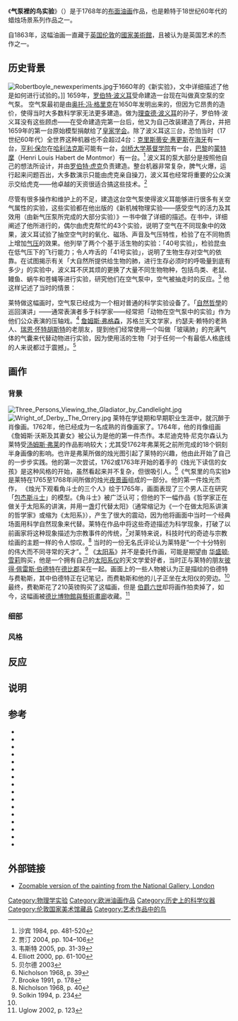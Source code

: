 {{Expand|time=2015-12-28T14:37:56+00:00}}
{{Painting
| image_file=An_Experiment_on_a_Bird_in_an_Air_Pump_by_Joseph_Wright_of_Derby,_1768.jpg
| title=气泵裡的鸟实验
| artist=德比的约瑟夫·赖特
| year=1768年
| type=布面油画
| height=183
| width=244
| height_inch=72
| width_inch =94½
| museum =英国国家艺术画廊
| city =伦敦
}}
《'''气泵裡的鸟实验'''》（{{lang-en|''An Experiment on a Bird in the Air Pump''}}）是于1768年{{tsl|en|Joseph Wright of Derby|德比的约瑟夫·赖特}}的[[油画|布面油画]]作品，也是赖特于18世纪60年代的蜡烛场景系列作品之一。

自1863年，这幅油画一直藏于[[英国|英国]][[伦敦|伦敦]]的[[國家美術館_(倫敦)|國家美術館]]，且被认为是英国艺术的杰作之一。

==历史背景==
[[Image:Robertboyle_newexperiments.jpg|thumb]]于1660年的《新实验》，文中详细描述了他是如何进行试验的。]]
1659年，[[罗伯特·波义耳|罗伯特·波义耳]]受命建造一台现在叫做真空泵的空气泵。 空气泵最初是由[[奥托·冯·格里克|奥托·冯·格里克]]在1650年发明出来的，但因为它昂贵的造价，使得当时大多数科学家无法更多建造。做为[[理查德·波义耳|理查德·波义耳]]的孙子，罗伯特·波义耳没有这些顾虑——在受命建造完第一台后，他又为自己改装建造了两台，并把1659年的第一台原始模型捐献给了[[皇家学会|皇家学会]]。除了波义耳这三台，恐怕当时（17世纪60年代）全世界这种机器也不会超过4台：[[克里斯蒂安·惠更斯|克里斯蒂安·惠更斯]]在[[海牙|海牙]]有一台，[[亨利·保尔|亨利·保尔]]在[[哈利法克斯_(西約克郡)|哈利法克斯]]可能有一台，[[剑桥大学基督学院|剑桥大学基督学院]]有一台，[[巴黎|巴黎]]的[[蒙特摩|蒙特摩]]（Henri Louis Habert de Montmor）有一台。<ref>沙宾 1984, pp. 481-520</ref> 波义耳的泵大部分是按照他自己的想法所设计，并由[[罗伯特·虎克|罗伯特·虎克]]负责建造。整台机器非常复杂，脾气火爆，运行起来问题百出，大多数演示只能由虎克亲自操刀，波义耳也经常将重要的公众演示交给虎克——他卓越的天资很适合搞这些技术。<ref>贾汀 2004, pp. 104–106</ref>

尽管有很多操作和维护上的不足，建造这台空气泵使得波义耳能够进行很多有关空气属性的实验，这些实验都在他出版的《新机械物理实验——感受空气的活力及其效用（由新气压泵所完成的大部分实验）》一书中做了详细的描述。在书中，详细阐述了他所进行的，偶尔由虎克帮忙的43个实验，说明了空气在不同现象中的效果，波义耳试验了抽空空气时的氧化、磁场、声音及气压特性，检验了在不同物质上增加[[气压|气压]]的效果。他列举了两个个基于活生物的实验：「40号实验」，检验昆虫在低气压下的飞行能力；令人咋舌的「41号实验」，说明了生物生存对空气的依靠。在试图揭示有关「大自然所提供给生物的肺，进行生存必须时的呼吸量到底有多少」的实验中，波义耳不厌其烦的更换了大量不同生物物种，包括鸟类、老鼠、鳗鱼、蜗牛和苍蝇等进行实验，研究他们在空气泵中，空气被抽走时的反应。<ref>韦斯特 2005, pp. 31-39</ref> 他这样记述了当时的情景：

{{bquote|……小鸟看起来还是生龙活虎的，但是把空气抽干之后，明显变得萎靡不振，病怏怏的。很快出现通常家禽中所见不到的头部向后扭，在剧烈而不规律的抽动几下之后，小鸟翻动兩三次，然后胸部向上，头向下，脖子反拧着死掉了。<ref name="Boyle">波义耳 2003, p.41</ref>}}

莱特做这幅画时，空气泵已经成为一个相对普通的科学实验设备了。「[[自然哲學|自然哲學]]的巡回演讲」——通常表演者多于科学家——经常把「动物在空气泵中的实验」作为他们公众表演的压轴戏。<ref name="NP">Elliott 2000, pp. 61-100</ref> [[詹姆斯·弗格森(1710–1776)|詹姆斯·弗格森]]，苏格兰天文学家，约瑟夫·赖特的老熟人、[[瑞恩·怀特胡斯特|瑞恩·怀特胡斯特]]的老朋友，提到他们经常使用一个叫做「玻璃肺」的充满气体的气囊来代替动物进行实验，因为使用活的生物「对于任何一个有最低人格底线的人来说都过于震撼」。<ref name="RP">贝尔德 2003</ref>
{{clear}}

==画作==
===背景===
[[Image:Three_Persons_Viewing_the_Gladiator_by_Candlelight.jpg|thumb]]
[[Image:Wright_of_Derby,_The_Orrery.jpg|thumb]]
莱特在学徒期和早期职业生涯中，就沉醉于肖像画。1762年，他已经成为一名成熟的肖像画家了。1764年，他的肖像组画《詹姆斯·沃斯及其妻女》被公认为是他的第一件杰作。本尼迪克特·尼克尔森认为莱特受[[汤姆斯·弗莱|汤姆斯·弗莱]]的作品影响较大；尤其受1762年弗莱死之前所完成的18个铜刻半身画像的影响。也许是弗莱所做的烛光图引起了莱特的兴趣，他由此开始了自己的一步步实践。他的第一次尝试，1762或1763年开始的着手的《烛光下读信的女孩》是这种风格的开始，虽然看起来并不复杂，但很吸引人。<ref>Nicholson 1968, p. 39</ref>《气泵里的鸟实验》是莱特在1765至1768年间所做的烛光[[夜景画|夜景画]]组成的一部分。他的第一件烛光杰作， 《烛光下观看角斗士的三个人》绘于1765年，画面表现了三个男人正在研究「[[包杰斯斗士|包杰斯斗士]]」的模型。《角斗士》被广泛认可；但他的下一幅作品《哲学家正在做关于太阳系的讲演，并用一盏灯代替太阳》（通常缩记为《一个在做太阳系讲演的哲学家》或缩为《太阳系》），产生了很大的震动，因为他将画面中当时一个经典场面用科学自然现象来代替。莱特在作品中将这些奇迹描述为科学现象，打破了以前画家将这种现象描述为宗教事件的传统，<ref>Brooke 1991, p. 178</ref>对莱特来说，科技时代的奇迹与宗教绘画的主题一样的令人惊叹。<ref>Nicholson 1968, p. 40</ref> 当时的一份无名氏评论认为莱特是“一个十分特别的伟大而不同寻常的天才”。<ref name="DS">Solkin 1994, p. 234</ref> 《[[一位哲学家讲授太阳系仪|太阳系]]》并不是委托作画，可能是期望由 [[华盛顿·雪莉，费勒斯伯爵五世|华盛顿·雪莉]]购买，他是一个拥有自己的[[太阳系仪|太阳系仪]]的天文学爱好者，当时正与莱特的朋友[[彼得·佩雷斯·伯德特|彼得·佩雷斯·伯德特]]在[[德比郡|德比郡]]呆在一起。画面上的一些人物被认为正是描绘的伯德特与费勒斯，其中伯德特正在记笔记，而费勒斯和他的儿子正坐在太阳仪的旁边。<ref name="RP" />
最终，费勒斯花了210英镑购买了这幅画，但是 [[罗伯特·雪莉，费勒斯伯爵六世|伯爵六世]]却将画作拍卖掉了，如今，这幅画被[[德比博物館與藝術畫廊|德比博物館與藝術畫廊]]收藏。<ref name="Lunar">Uglow 2002, p. 123</ref>

===细部=== 

===风格===

==反应==

==说明== 
{{reflist|2}}

==参考==
*{{cite web|url=http://www.search.revolutionaryplayers.org.uk/engine/resource/exhibition/standard/default.asp?theme=59&originator=%2Fengine%2Fcustom%2Fpeople%2Easp&page=2&records=35&direction=1&pointer=2447&text=0&resource=5230|title=Joseph Wright of Derby: Art, the Enlightenment and Industrial Revolution|first=Olga|last=Baird|publisher=Revolutionary Players—Museums, Libraries and Archives—West Midlands|year=2003|format=dateformat:dmy|accessdate=10 April 2007|deadurl=yes|archiveurl=https://web.archive.org/web/20070929092928/http://www.search.revolutionaryplayers.org.uk/engine/resource/exhibition/standard/default.asp?theme=59&originator=%2Fengine%2Fcustom%2Fpeople.asp&page=2&records=35&direction=1&pointer=2447&text=0&resource=5230|archivedate=2007年9月29日}}
*{{cite book|title=Works of the Honorable Robert Boyle|first=Robert|last=Boyle|publisher=Kessinger Publishing|year=2003|origyear=1744|isbn=0766168654|page=740}}
*{{cite book|title=Science and Religion: Some Historical Perspectives (Cambridge Studies in the History of Science)|url=https://archive.org/details/sciencereligions0000broo|first=John Hedley|last= Brooke|publisher=Cambridge University Press|year=1991|isbn=0521283744|page=[https://archive.org/details/sciencereligions0000broo/page/434 434]}}
*{{cite book|first=Judy|last=Egerton |title=Wright of Derby|publisher=Tate Gallery|year=1990|isbn=1854370375|page=296}}
*{{cite journal|journal=Annals of Science|title=The Birth of Public Science in the English Provinces: Natural Philosophy in Derby, c. 1690–1760|url=https://archive.org/details/sim_annals-of-science_2000-01_57_1/page/61| first=Paul| last= Elliott |volume=57|issue=1|date=2000-01-01|pages=61–100|doi=10.1080/000337900296308}}
*{{cite book|first=James|last=Harrison|editor=Farthing, Stephen|year=2006|title=1001 Paintings You Must See Before You Die|url=https://archive.org/details/1001paintingsyou0000unse|location=London|publisher=Quintet Publishing Ltd|isbn=1-84403-563-8|page=[https://archive.org/details/1001paintingsyou0000unse/page/960 960]}}
*{{cite book|title=Secret Knowledge: Rediscovering the Lost Techniques of the Old Masters|url=https://archive.org/details/secretknowledger00hock|first=David|last=Hockney|publisher=New York: Studio Books|year=2001|isbn=0670030260|oclc=150844927}}
*{{cite book|first=Lisa|last=Jardine|title=The Curious Life of Robert Hooke|url=https://archive.org/details/curiouslifeofrob00lisa|year=2004|publisher=HarperCollins|isbn=0-06-053897-X|oclc=53276386}}
*{{cite web|url=http://www.guardian.co.uk/artanddesign/2003/nov/01/20yearsoftheturnerprize.turnerprize1|title=Yes, it is art|first=Jonathan|last=Jones|date=2003-11-01|publisher=The Guardian|format=dateformat:dmy|accessdate=12 January 2007|archive-date=2009-04-25|archive-url=https://web.archive.org/web/20090425174838/http://www.guardian.co.uk/artanddesign/2003/nov/01/20yearsoftheturnerprize.turnerprize1|dead-url=no}}
*{{cite web|url=http://www.nytimes.com/1990/09/07/arts/review-art-in-praise-of-a-neglected-painter-of-his-time.html|title=Review/Art; In Praise of a Neglected Painter of His Time|first=Michael|last=Kimmelman|publisher=New York Times|date=1990-09-07|format=dateformat:dmy|accessdate=10 April 2007|archive-date=2009-04-25|archive-url=https://web.archive.org/web/20090425194232/http://www.nytimes.com/1990/09/07/arts/review-art-in-praise-of-a-neglected-painter-of-his-time.html|dead-url=no}}
*{{cite web|url=http://www.nationalgallery.org.uk/cgi-bin/WebObjects.dll/CollectionPublisher.woa/wa/work?workNumber=NG725|title=An Experiment on a Bird in the Air Pump|publisher=The National Gallery|format=dateformat:dmy|accessdate=12 January 2007|archive-date=2007-02-07|archive-url=https://web.archive.org/web/20070207055406/http://www.nationalgallery.org.uk/cgi-bin/WebObjects.dll/CollectionPublisher.woa/wa/work?workNumber=NG725|dead-url=no}}
*{{cite book|first=Benedict|last=Nicholson|title=Joseph Wright of Derby| year=1968|publisher=The Paul Mellon Foundation for British Art Patheon Books}}
*{{cite journal|journal=Social Studies of Science|title=Pump and Circumstance: Robert Boyle's Literary Technology|first=Steven|last=Shapin|issue=4|volume=14|pages=481–520|url=http://www-personal.si.umich.edu/~rfrost/courses/MatCult/content/Shapin_Pump.pdf|doi=10.1177/030631284014004001|format=PDF|date=November 1984|deadurl=yes|archiveurl=https://web.archive.org/web/20060920011508/http://www-personal.si.umich.edu/~rfrost/courses/MatCult/content/Shapin_Pump.pdf|archivedate=2006-09-20}}
*{{cite book|title=Early Modern Conceptions of Property (Consumption & Culture in 17th & 18th Centuries)|chapter=ReWrighting Shaftesbury: The Air Pump and the Limits of Commercial Humanism|first=David|last=Solkin|editor=John Brewer|publisher=Routledge, an imprint of Taylor & Francis Books Ltd|year=1994|isbn=0415105331|page=599}}
*{{cite book|title=The Lunar Men|first=Jenny|last=Uglow|publisher=Faber and Faber|location=London|isbn=0-571-19647-0|year=2002|page=588}}
*{{cite journal|title=Robert Boyle’s landmark book of 1660 with the first experiments on rarified air|first=John B.|last=West|journal=Journal of Applied Physiology|issue=98|pages=31–39|year=2005|url=http://jap.physiology.org/cgi/content/full/98/1/31?ck=nck|pmid=15591301|doi=10.1152/japplphysiol.00759.2004|volume=98|access-date=2009-11-03|archive-date=2009-04-25|archive-url=https://web.archive.org/web/20090425164644/http://jap.physiology.org/cgi/content/full/98/1/31?ck=nck|dead-url=no}}

==外部链接==
*[http://www.nationalgallery.org.uk/cgi-bin/WebObjects.dll/CollectionPublisher.woa/wa/zoomImage?workNumber=NG725&collectionPublisherSection=work Zoomable version of the painting from the National Gallery, London] {{Wayback|url=http://www.nationalgallery.org.uk/cgi-bin/WebObjects.dll/CollectionPublisher.woa/wa/zoomImage?workNumber=NG725&collectionPublisherSection=work |date=20090610065300 }}

[[Category:物理学实验|Category:物理学实验]]
[[Category:欧洲油画作品|Category:欧洲油画作品]]
[[Category:历史上的科学仪器|Category:历史上的科学仪器]]
[[Category:伦敦国家美术馆藏品|Category:伦敦国家美术馆藏品]]
[[Category:艺术作品中的鸟|Category:艺术作品中的鸟]]
